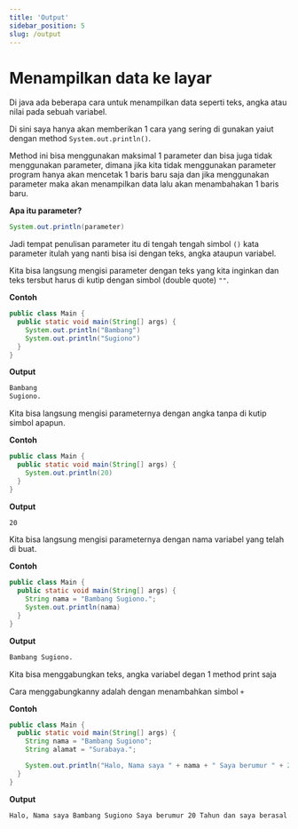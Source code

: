 ```yaml
---
title: 'Output'
sidebar_position: 5
slug: /output
---
```


# Menampilkan data ke layar

Di java ada beberapa cara untuk menampilkan data seperti teks, angka atau nilai pada sebuah variabel.

Di sini saya hanya akan memberikan 1 cara yang sering di gunakan yaiut dengan method `System.out.println()`.

Method ini bisa menggunakan maksimal 1 parameter dan bisa juga tidak menggunakan parameter, dimana jika kita tidak menggunakan parameter program hanya akan mencetak 1 baris baru saja dan jika menggunakan parameter maka akan menampilkan data lalu akan menambahakan 1 baris baru.

**Apa itu parameter?**
```java
System.out.println(parameter)
```

Jadi tempat penulisan parameter itu di tengah tengah simbol `()` kata parameter itulah yang nanti bisa isi dengan teks, angka ataupun variabel.

<Tabs>
<TabItem value="Cetak Teks" default>

Kita bisa langsung mengisi parameter dengan teks yang kita inginkan dan teks tersbut harus di kutip dengan simbol (double quote) `""`.

**Contoh**

```java 
public class Main {
  public static void main(String[] args) {
    System.out.println("Bambang")
    System.out.println("Sugiono")
  }
}
``` 

**Output**

```bash
Bambang
Sugiono.
``` 

</TabItem>
<TabItem value="Cetak Angka">

Kita bisa langsung mengisi parameternya dengan angka tanpa di kutip simbol apapun.

**Contoh**

```java 
public class Main {
  public static void main(String[] args) {
    System.out.println(20)
  }
}
``` 

**Output**

```bash
20
``` 

</TabItem>
<TabItem value="VARIABEL">

Kita bisa langsung mengisi parameternya dengan nama variabel yang telah di buat.

**Contoh**

```java 
public class Main {
  public static void main(String[] args) {
    String nama = "Bambang Sugiono.";
    System.out.println(nama)
  }
}
``` 

**Output**

```bash
Bambang Sugiono.
``` 

</TabItem>
<TabItem value="GABUNGAN">

Kita bisa menggabungkan teks, angka variabel degan 1 method print saja

Cara menggabungkanny adalah dengan menambahkan simbol `+`

**Contoh**

```java 
public class Main {
  public static void main(String[] args) {
    String nama = "Bambang Sugiono";
    String alamat = "Surabaya.";

    System.out.println("Halo, Nama saya " + nama + " Saya berumur " + 20 + " Tahun " + "dan saya berasal dari " + alamat);
  }
}
``` 

**Output**

```bash
Halo, Nama saya Bambang Sugiono Saya berumur 20 Tahun dan saya berasal dari Surabaya.
``` 

</TabItem>
</Tabs> 

